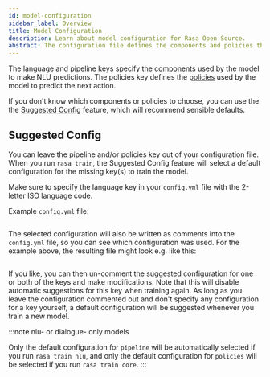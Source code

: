 ```yaml
---
id: model-configuration
sidebar_label: Overview
title: Model Configuration
description: Learn about model configuration for Rasa Open Source.
abstract: The configuration file defines the components and policies that your model will use to make predictions based on user input.
---
```


The language and pipeline keys specify the [components](./components.mdx) used by the  model to make NLU predictions.
The policies key defines the [policies](./policies.mdx) used by the model to predict the next action.

If you don't know which components or policies to choose, you can use the
the [Suggested Config](./model-configuration.mdx#suggested-config) feature, which will recommend sensible defaults.

## Suggested Config

You can leave the pipeline and/or policies key out of your configuration file.
When you run `rasa train`, the Suggested Config feature will select a default configuration
for the missing key(s) to train the model.

Make sure to specify the language key in your `config.yml` file with the
2-letter ISO language code.

Example `config.yml` file:

```yaml-rasa (versioned_docs/version-2.3.x/sources/data/configs_for_docs/example_for_suggested_config.yml)
```

The selected configuration will also be written as comments into the `config.yml` file,
so you can see which configuration was used. For the example above, the resulting file
might look e.g. like this:

```yaml-rasa (versioned_docs/version-2.3.x/sources/data/configs_for_docs/example_for_suggested_config_after_train.yml)
```

If you like, you can then un-comment the suggested configuration for one or both of the
keys and make modifications. Note that this will disable automatic suggestions for this
key when training again.
As long as you leave the configuration commented out and don't specify any configuration
for a key yourself, a default configuration will be suggested whenever you train a new
model.

:::note nlu- or dialogue- only models

Only the default configuration for `pipeline` will be automatically selected
if you run `rasa train nlu`, and only the default configuration for `policies`
will be selected if you run `rasa train core`.
:::

